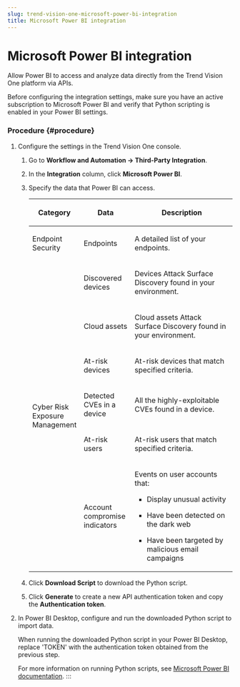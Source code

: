 ```yaml
---
slug: trend-vision-one-microsoft-power-bi-integration
title: Microsoft Power BI integration
---
```

# Microsoft Power BI integration

Allow Power BI to access and analyze data directly from the Trend Vision One platform via APIs.

Before configuring the integration settings, make sure you have an active subscription to Microsoft Power BI and verify that Python scripting is enabled in your Power BI settings.

### Procedure {#procedure}

1.  Configure the settings in the Trend Vision One console.

    1.  Go to **Workflow and Automation → Third-Party Integration**.

    2.  In the **Integration** column, click **Microsoft Power BI**.

    3.  Specify the data that Power BI can access.

        <table>
        <colgroup>
        <col style="width: 25%" />
        <col style="width: 25%" />
        <col style="width: 50%" />
        </colgroup>
        <thead>
        <tr>
        <th><p>Category</p></th>
        <th><p>Data</p></th>
        <th><p>Description</p></th>
        </tr>
        </thead>
        <tbody>
        <tr>
        <td><p>Endpoint Security</p></td>
        <td><p>Endpoints</p></td>
        <td><p>A detailed list of your endpoints.</p></td>
        </tr>
        <tr>
        <td rowspan="6"><p>Cyber Risk Exposure Management</p></td>
        <td><p>Discovered devices</p></td>
        <td><p>Devices Attack Surface Discovery found in your environment.</p></td>
        </tr>
        <tr>
        <td><p>Cloud assets</p></td>
        <td><p>Cloud assets Attack Surface Discovery found in your environment.</p></td>
        </tr>
        <tr>
        <td><p>At-risk devices</p></td>
        <td><p>At-risk devices that match specified criteria.</p></td>
        </tr>
        <tr>
        <td><p>Detected CVEs in a device</p></td>
        <td><p>All the highly-exploitable CVEs found in a device.</p></td>
        </tr>
        <tr>
        <td><p>At-risk users</p></td>
        <td><p>At-risk users that match specified criteria.</p></td>
        </tr>
        <tr>
        <td><p>Account compromise indicators</p></td>
        <td><p>Events on user accounts that:</p>
        <ul>
        <li><p>Display unusual activity</p></li>
        <li><p>Have been detected on the dark web</p></li>
        <li><p>Have been targeted by malicious email campaigns</p></li>
        </ul></td>
        </tr>
        </tbody>
        </table>

    4.  Click **Download Script** to download the Python script.

    5.  Click **Generate** to create a new API authentication token and copy the **Authentication token**.

2.  In Power BI Desktop, configure and run the downloaded Python script to import data.

    When running the downloaded Python script in your Power BI Desktop, replace 'TOKEN' with the authentication token obtained from the previous step.

    For more information on running Python scripts, see [Microsoft Power BI documentation](https://learn.microsoft.com/en-us/power-bi/connect-data/desktop-python-scripts).
:::
